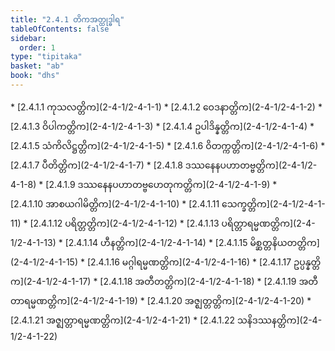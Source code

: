 ```yaml
---
title: "2.4.1 တိကအတ္ထုဒ္ဓါရ"
tableOfContents: false
sidebar:
  order: 1
type: "tipitaka"
basket: "ab"
book: "dhs"
---
```



<DynamicBreadcrumb />



<TableOfContents book="dhs" section="2.4.1">
* [2.4.1.1 ကုသလတ္တိက](2-4-1/2-4-1-1)
* [2.4.1.2 ဝေဒနာတ္တိက](2-4-1/2-4-1-2)
* [2.4.1.3 ဝိပါကတ္တိက](2-4-1/2-4-1-3)
* [2.4.1.4 ဥပါဒိန္နတ္တိက](2-4-1/2-4-1-4)
* [2.4.1.5 သံကိလိဋ္ဌတ္တိက](2-4-1/2-4-1-5)
* [2.4.1.6 ဝိတက္ကတ္တိက](2-4-1/2-4-1-6)
* [2.4.1.7 ပီတိတ္တိက](2-4-1/2-4-1-7)
* [2.4.1.8 ဒဿနေနပဟာတဗ္ဗတ္တိက](2-4-1/2-4-1-8)
* [2.4.1.9 ဒဿနေနပဟာတဗ္ဗဟေတုကတ္တိက](2-4-1/2-4-1-9)
* [2.4.1.10 အာစယဂါမိတ္တိက](2-4-1/2-4-1-10)
* [2.4.1.11 သေက္ခတ္တိက](2-4-1/2-4-1-11)
* [2.4.1.12 ပရိတ္တတ္တိက](2-4-1/2-4-1-12)
* [2.4.1.13 ပရိတ္တာရမ္မဏတ္တိက](2-4-1/2-4-1-13)
* [2.4.1.14 ဟီနတ္တိက](2-4-1/2-4-1-14)
* [2.4.1.15 မိစ္ဆတ္တနိယတတ္တိက](2-4-1/2-4-1-15)
* [2.4.1.16 မဂ္ဂါရမ္မဏတ္တိက](2-4-1/2-4-1-16)
* [2.4.1.17 ဥပ္ပန္နတ္တိက](2-4-1/2-4-1-17)
* [2.4.1.18 အတီတတ္တိက](2-4-1/2-4-1-18)
* [2.4.1.19 အတီတာရမ္မဏတ္တိက](2-4-1/2-4-1-19)
* [2.4.1.20 အဇ္ဈတ္တတ္တိက](2-4-1/2-4-1-20)
* [2.4.1.21 အဇ္ဈတ္တာရမ္မဏတ္တိက](2-4-1/2-4-1-21)
* [2.4.1.22 သနိဒဿနတ္တိက](2-4-1/2-4-1-22)
</TableOfContents>